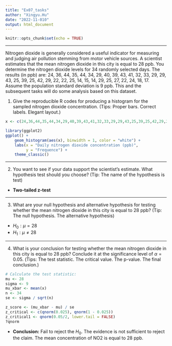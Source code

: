 ```yaml
---
title: "Ex07_tasks"
author: "Xingyu.Hu"
date: "2022-11-010"
output: html_document
---
```


```r
knitr::opts_chunk$set(echo = TRUE)
```

---

Nitrogen dioxide is generally considered a useful indicator for measuring and judging air pollution stemming from motor vehicle sources. A scientist estimates that the mean nitrogen dioxide in this city is equal to 28 ppb. You determine the nitrogen dioxide levels for 34 randomly selected days. The results (in ppb) are: 24, 36, 44, 35, 44, 34, 29, 40, 39, 43, 41, 32, 33, 29, 29, 43, 25, 39, 25, 42, 29, 22, 22, 25, 14, 15, 14, 29, 25, 27, 22, 24, 18, 17. Assume the population standard deviation is 9 ppb. This and the subsequent tasks will do some analysis based on this dataset.

1. Give the reproducible R codes for producing a histogram for the sampled nitrogen dioxide concentration. (Tips: Proper bars. Correct labels. Elegant layout.)

```r
x <- c(24,36,44,35,44,34,29,40,39,43,41,32,33,29,29,43,25,39,25,42,29,22,22,25,14,15,14,29,25,27,22,24,18,17)

library(ggplot2)
ggplot() +
    geom_histogram(aes(x), binwidth = 1, color = "white") +
    labs(x = "Daily nitrogen dioxide concentration (ppb)",
         y = "Frequence") +
    theme_classic()
```

---

2. You want to see if your data support the scientist's estimate. What hypothesis test should you choose? (Tip: The name of the hypothesis is test)

- **Two-tailed z-test**

---

3. What are your null hypothesis and alternative hypothesis for testing whether the mean nitrogen dioxide in this city is equal to 28 ppb? (Tip: The null hypothesis. The alternative hypothesis)

- $H_0:\mu=28$
- $H_1:\mu\neq28$

---

4. What is your conclusion for testing whether the mean nitrogen dioxide in this city is equal to 28 ppb? Conclude it at the significance level of $\alpha=0.05$. (Tips: The test statistic. The critical value. The p-value. The final conclusion.)

```r
# Calculate the test statistic:
mu <- 28
sigma <- 9
mu_xbar <- mean(x)
n <- 34
se <- sigma / sqrt(n)

z_score <- (mu_xbar - mu) / se
z_critical <- c(qnorm(0.025), qnorm(1 - 0.025))
z_critical1 <- qnorm(0.05/2, lower.tail = FALSE)
?qnorm
```

- **Conclusion:** Fail to reject the $H_0$. The evidence is not sufficient to reject the claim. The mean concentration of NO2 is equal to 28 ppb.

